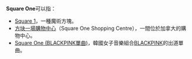 '''Square One'''可以指：
* [[Square_1|Square 1]]，一種魔術方塊。
* [[方块一場購物中心|方块一場購物中心]]（Square One Shopping Centre），一間位於加拿大的購物中心。
* [[Square_One_(BLACKPINK單曲)|Square One (BLACKPINK單曲)]]，韓國女子音樂組合[[BLACKPINK|BLACKPINK]]的出道單曲。

{{消歧義|Cat=非中文名稱消歧義}}